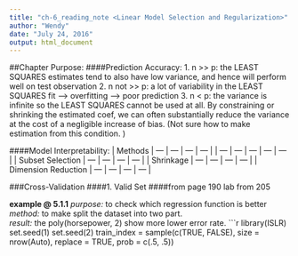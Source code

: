 ```yaml
---
title: "ch-6_reading_note <Linear Model Selection and Regularization>"
author: "Wendy"
date: "July 24, 2016"
output: html_document
---
```


##Chapter Purpose: 
####Prediction Accuracy: 
1. n >> p: the LEAST SQUARES estimates tend to also have low variance, and hence will perform well on test observation
2. n not >> p: a lot of variability in the LEAST SQUARES fit --> overfitting --> poor prediction 
3. n < p: the variance is infinite so the LEAST SQUARES cannot be used at all. By constraining or shrinking the estimated coef, we can often substantially reduce the variance at the cost of a negligible increase of bias. (Not sure how to make estimation from this condition. )

####Model Interpretability: 
| Methods | --- | --- | --- | --- |
| --- | --- | --- | --- | --- |
| Subset Selection | --- | --- | --- | --- |
| Shrinkage | --- | --- | --- | --- |
| Dimension Reduction | --- | --- | --- | --- |

###Cross-Validation
####1. Valid Set
####from page 190 lab from 205 

**example @ 5.1.1**
*purpose:* to check which regression function is better  
*method:* to make split the dataset into two part.   
*result:* the poly(horsepower, 2) show more lower error rate. 
```r
library(ISLR)
set.seed(1)
set.seed(2)
train_index = sample(c(TRUE, FALSE), size = nrow(Auto), replace = TRUE, prob = c(.5, .5))

